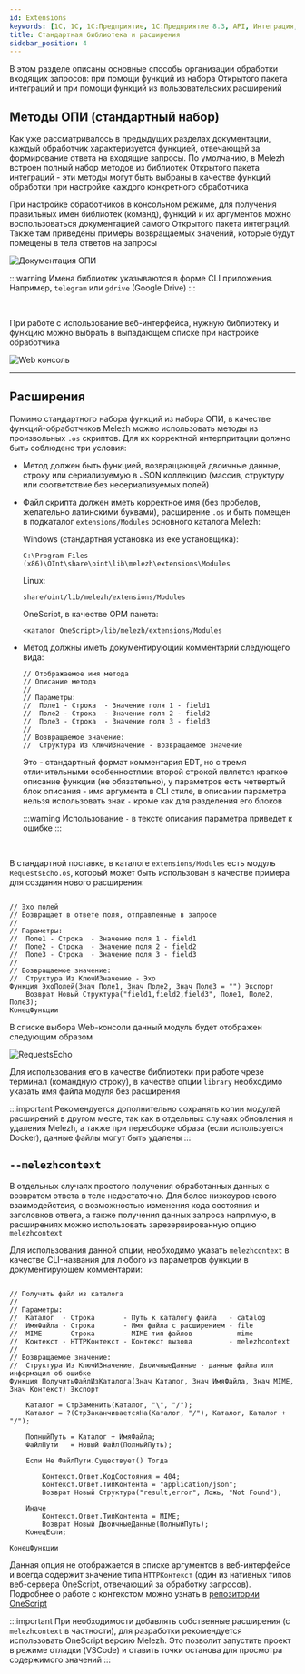 ```yaml
---
id: Extensions
keywords: [1C, 1С, 1С:Предприятие, 1С:Предприятие 8.3, API, Интеграция, Сервисы, Обмен, OneScript, CLI]
title: Стандартная библиотека и расширения
sidebar_position: 4
---
```


В этом разделе описаны основные способы организации обработки входящих запросов: при помощи функций из набора Открытого пакета интеграций и при помощи функций из пользовательских расширений

## Методы ОПИ (стандартный набор)

Как уже рассматривалось в предыдущих разделах документации, каждый обработчик характеризуется функцией, отвечающей за формирование ответа на входящие запросы. По умолчанию, в Melezh встроен полный набор методов из библиотек Открытого пакета интеграций - эти методы могут быть выбраны в качестве функций обработки при настройке каждого конкретного обработчика

При настройке обработчиков в консольном режиме, для получения правильных имен библиотек (команд), функций и их аргументов можно воспользоваться документацией самого Открытого пакета интеграций. Также там приведены примеры возвращаемых значений, которые будут помещены в тела ответов на запросы

![Документация ОПИ](../../../../static/img/Docs/Melezh/ru/3.png)

:::warning
Имена библиотек указываются в форме CLI приложения. Например, `telegram` или `gdrive` (Google Drive)
:::

<br/>

При работе с использование веб-интерфейса, нужную библиотеку и функцию можно выбрать в выпадающем списке при настройке обработчика

![Web консоль](../../../../static/img/Docs/Melezh/ru/4.png)

<hr/>

## Расширения

Помимо стандартного набора функций из набора ОПИ, в качестве функций-обработчиков Melezh можно использовать методы из произвольных `.os` скриптов. Для их корректной интерпритации должно быть соблюдено три условия:

+ Метод должен быть функцией, возвращающей двоичные данные, строку или сериализуемую в JSON коллекцию (массив, структуру или соответствие без несериализуемых полей)
+ Файл скрипта должен иметь корректное имя (без пробелов, желательно латинскими буквами), расширение `.os` и быть помещен в подкаталог `extensions/Modules` основного каталога Melezh:

	Windows (стандартная установка из exe установщика):
	```
	C:\Program Files (x86)\OInt\share\oint\lib\melezh\extensions\Modules
	```

	Linux:
	```
	share/oint/lib/melezh/extensions/Modules
	```

	OneScript, в качестве OPM пакета:
	```
	<каталог OneScript>/lib/melezh/extensions/Modules
	```

+ Метод должны иметь документирующий комментарий следующего вида:

	```bsl
	// Отображаемое имя метода
	// Описание метода
	//
	// Параметры:
	//  Поле1 - Строка  - Значение поля 1 - field1
	//  Поле2 - Строка  - Значение поля 2 - field2
	//  Поле3 - Строка  - Значение поля 3 - field3
	//
	// Возвращаемое значение:
	//  Структура Из КлючИЗначение - возвращаемое значение
	```

	Это - стандартный формат комментария EDT, но с тремя отличительными особенностями: второй строкой является краткое описание функции (не обязательно), у параметров есть четвертый блок описания - имя аргумента в CLI стиле, в описании параметра нельзя использовать знак `-` кроме как для разделения его блоков

	:::warning
	Использование `-` в тексте описания параметра приведет к ошибке 
	:::

<br/>

В стандартной поставке, в каталоге `extensions/Modules` есть модуль `RequestsEcho.os`, который может быть использован в качестве примера для создания нового расширения:

```bsl title="RequestsEcho.os"

// Эхо полей
// Возвращает в ответе поля, отправленные в запросе
//
// Параметры:
//  Поле1 - Строка  - Значение поля 1 - field1
//  Поле2 - Строка  - Значение поля 2 - field2
//  Поле3 - Строка  - Значение поля 3 - field3
//
// Возвращаемое значение:
//  Структура Из КлючИЗначение - Эхо
Функция ЭхоПолей(Знач Поле1, Знач Поле2, Знач Поле3 = "") Экспорт
	Возврат Новый Структура("field1,field2,field3", Поле1, Поле2, Поле3);
КонецФункции

```

В списке выбора Web-консоли данный модуль будет отображен следующим образом

![RequestsEcho](../../../../static/img/Docs/Melezh/ru/5.png)

Для использования его в качестве библиотеки при работе чрезе терминал (командную строку), в качестве опции `library` необходимо указать имя файла модуля без расширения


:::important
Рекомендуется дополнительно сохранять копии модулей расширений в другом месте, так как в отдельных случаях обновления и удаления Melezh, а также при пересборке образа (если используется Docker), данные файлы могут быть удалены
:::

## `--melezhcontext`

В отдельных случаях простого получения обработанных данных с возвратом ответа в теле недостаточно. Для более низкоуровневого взаимодействия, с возможностью изменения кода состояния и заголовков ответа, а также получения данных запроса напрямую, в расширениях можно использовать зарезервированную опцию `melezhcontext`

Для использования данной опции, необходимо указать `melezhcontext` в качестве CLI-названия для любого из параметров функции в документирующем комментарии:

```bsl title="Пример из Static.os - одного из предустановленных расширений Melezh"

// Получить файл из каталога
//
// Параметры:
//  Каталог  - Строка       - Путь к каталогу файла   - catalog
//  ИмяФайла - Строка       - Имя файла с расширением - file
//  MIME     - Строка       - MIME тип файлов         - mime
//  Контекст - HTTPКонтекст - Контекст вызова         - melezhcontext
//
// Возвращаемое значение:
//  Структура Из КлючИЗначение, ДвоичныеДанные - данные файла или информация об ошибке
Функция ПолучитьФайлИзКаталога(Знач Каталог, Знач ИмяФайла, Знач MIME, Знач Контекст) Экспорт

	Каталог = СтрЗаменить(Каталог, "\", "/");
	Каталог = ?(СтрЗаканчиваетсяНа(Каталог, "/"), Каталог, Каталог + "/");

	ПолныйПуть = Каталог + ИмяФайла;
	ФайлПути   = Новый Файл(ПолныйПуть);

	Если Не ФайлПути.Существует() Тогда

		Контекст.Ответ.КодСостояния = 404;
		Контекст.Ответ.ТипКонтента = "application/json";
		Возврат Новый Структура("result,error", Ложь, "Not Found");

	Иначе
		Контекст.Ответ.ТипКонтента = MIME;
		Возврат Новый ДвоичныеДанные(ПолныйПуть);
	КонецЕсли;

КонецФункции

```

Данная опция не отображается в списке аргументов в веб-интерфейсе и всегда содержит значение типа `HTTPКонтекст` (один из нативных типов веб-сервера OneScript, отвечающий за обработку запросов). Подробнее о работе с контекстом можно узнать в [репозитории OneScript](https://github.com/EvilBeaver/OneScript/tree/develop/src/OneScript.Web.Server)

:::important
При необходимости добавлять собственные расширения (с `melezhcontext` в частности), для разработки рекомендуется использовать OneScript версию Melezh. Это позволит запустить проект в режиме отладки (VSCode) и ставить точки останова для просмотра содержимого значений
:::